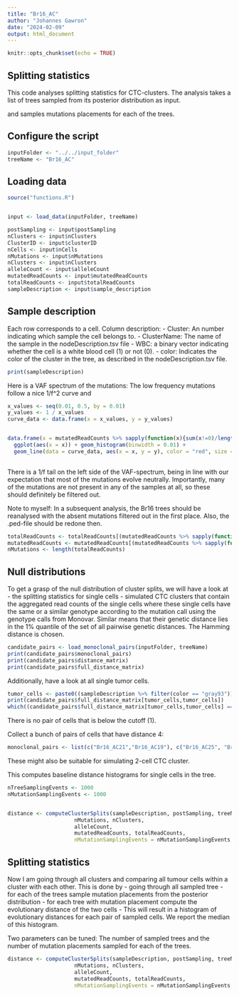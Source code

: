 ```yaml
---
title: "Br16_AC"
author: "Johannes Gawron"
date: "2024-02-09"
output: html_document
---
```


```r
knitr::opts_chunk$set(echo = TRUE)
```

## Splitting statistics

This code analyses splitting statistics for CTC-clusters. The analysis takes a list of trees sampled from its posterior distribution as input.

and samples mutations placements for each of the trees.


## Configure the script
```r
inputFolder <- "../../input_folder"
treeName <- "Br16_AC"
```

## Loading data
```r
source("functions.R")


input <- load_data(inputFolder, treeName)

postSampling <- input$postSampling
nClusters <- input$nClusters
ClusterID <- input$clusterID
nCells <- input$nCells  
nMutations <- input$nMutations
nClusters <- input$nClusters
alleleCount <- input$alleleCount
mutatedReadCounts <- input$mutatedReadCounts
totalReadCounts <- input$totalReadCounts
sampleDescription <- input$sample_description
```

## Sample description 

Each row corresponds to a cell.
Column description:
  - Cluster: An number indicating which sample the cell belongs to.
  - ClusterName: The name of the sample in the nodeDescription.tsv file
  - WBC: a binary vector indicating whether the cell is a white blood cell (1) or not (0).
  - color: Indicates the color of the cluster in the tree, as described in the nodeDescription.tsv
          file.
  
```r
print(sampleDescription)
```




Here is a VAF spectrum of the mutations: The low frequency mutations follow a nice 1/f^2 curve and 
```r
x_values <- seq(0.01, 0.5, by = 0.01)
y_values <- 1 / x_values
curve_data <- data.frame(x = x_values, y = y_values)


data.frame(x = mutatedReadCounts %>% sapply(function(x){sum(x!=0)/length(x)})) %>%
  ggplot(aes(x = x)) + geom_histogram(binwidth = 0.01) +
  geom_line(data = curve_data, aes(x = x, y = y), color = "red", size = 1) 
  
```

There is a 1/f tail on the left side of the VAF-spectrum, being in line with our expectation that most of the mutations
evolve neutrally. Importantly, many of the mutations are not present in any of the samples at all,
so these should definitely be filtered out.

Note to myself: In a subsequent analysis, the Br16 trees
should be reanalysed with the absent mutations filtered out in the first place.
Also, the .ped-file should be redone then.


```r
totalReadCounts <- totalReadCounts[(mutatedReadCounts %>% sapply(function(x){sum(x!=0)})) > 0]
mutatedReadCounts <- mutatedReadCounts[(mutatedReadCounts %>% sapply(function(x){sum(x!=0)})) > 0]
nMutations <- length(totalReadCounts)
```





## Null distributions

To get a grasp of the null distribution of cluster splits, we will have a look at 
  - the splitting statistics for single cells
  - simulated CTC clusters that contain the aggregated read counts of the single cells
  where these single cells have the same or a similar genotype according to the mutation
  call using the genotype calls from Monovar.
Similar means that their genetic distance lies in the 1% quantile of the set of all pairwise genetic distances.
The Hamming distance is chosen.

```r
candidate_pairs <- load_monoclonal_pairs(inputFolder, treeName)
print(candidate_pairs$monoclonal_pairs)
print(candidate_pairs$distance_matrix)
print(candidate_pairs$full_distance_matrix)
```


Additionally, have a look at all single tumor cells.

```r
tumor_cells <- paste0((sampleDescription %>% filter(color == "gray93"))$ClusterName,".realigned.bam")
print(candidate_pairs$full_distance_matrix[tumor_cells,tumor_cells])
which((candidate_pairs$full_distance_matrix[tumor_cells,tumor_cells] == 4))
```
There is no pair of cells that is below the cutoff (1).


Collect a bunch of pairs of cells that have distance 4:

```r
monoclonal_pairs <- list(c("Br16_AC21","Br16_AC19"), c("Br16_AC25", "Br16_AC19"), c("Br16_AC25", "Br16_AC21"))
```

These might also be suitable for simulating 2-cell CTC cluster.



This computes baseline distance histograms for single cells in the tree.

```r

nTreeSamplingEvents <- 1000
nMutationSamplingEvents <- 1000


distance <- computeClusterSplits(sampleDescription, postSampling, treeName, nCells,
                     nMutations, nClusters,
                     alleleCount,
                     mutatedReadCounts, totalReadCounts,
                     nMutationSamplingEvents = nMutationSamplingEvents, nTreeSamplingEvents = nTreeSamplingEvents, cellPairSelection = monoclonal_pairs)

```



## Splitting statistics
Now I am going through all clusters and comparing all tumour cells within a cluster
with each other.
This is done by
  - going through all sampled tree
  - for each of the trees sample mutation placements from the posterior distribution
  - for each tree with mutation placement compute the evolutionary distance of the two 
    cells
  - This will result in a histogram of evolutionary distances for each pair of
    sampled cells. We report the median of this histogram.
    
Two parameters can be tuned: The number of sampled trees and the number of mutation
placements sampled for each of the trees.

```r


distance <- computeClusterSplits(sampleDescription, postSampling, treeName, nCells,
                     nMutations, nClusters,
                     alleleCount,
                     mutatedReadCounts, totalReadCounts,
                     nMutationSamplingEvents = nMutationSamplingEvents, nTreeSamplingEvents = nTreeSamplingEvents)
```




